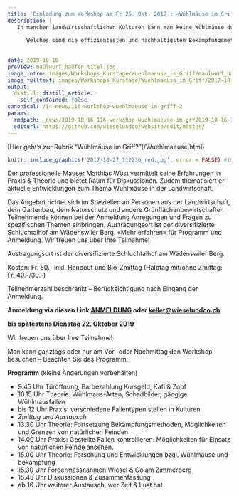 ```yaml
---
title: 'Einladung zum Workshop am Fr 25. Okt. 2019 : «Wühlmäuse im Griff?»'
description: |
   In manchen landwirtschaftlichen Kulturen kann man keine Wühlmäuse dulden und auch im Wiesland bereiten sie Probleme. Der Herbst ist ein guter Zeitpunkt, um einzugreifen.   
   
      Welches sind die effizientesten und nachhaltigsten Bekämpfungsmethoden? Wie vergrämt man Wühlmäuse? Wie fördert man die natürlichen Wühlmaus-Feinde und ihren Zugriff auf die Nager?   
      
     
date: 2019-10-16
preview: maulwurf_haufen_titel.jpg
image_intro: images/Workshops_Kurstage/Wuehlmaeuse_im_Griff/maulwurf_haufen_titel.jpg
image_fulltext: images/Workshops_Kurstage/Wuehlmaeuse_im_Griff/2017-10-27_112236_red.jpg
output:
  distill::distill_article:
    self_contained: false
canonical: /14-news/116-workshop-wuehlmaeuse-im-griff-2
params:
  rmdpath: _news/2019-10-16-116-workshop-wuehlmaeuse-im-gr/2019-10-16-116-workshop-wuehlmaeuse-im-gr.Rmd
  editurl: https://github.com/wieselundco/website/edit/master/
---
```


[Hier geht's zur Rubrik "Wühlmäuse im Griff?"(/Wuehlmaeuse.html)


```r
knitr::include_graphics('2017-10-27_112236_red.jpg', error = FALSE) #images/Workshops_Kurstage/Wuehlmaeuse_im_Griff/2017-10-27_112236_red.jpg
```
 Der professionelle Mauser Matthias Wüst vermittelt seine Erfahrungen in Praxis & Theorie und bietet Raum für Diskussionen. Zudem thematisiert er aktuelle Entwicklungen zum Thema Wühlmäuse in der Landwirtschaft.
 
   Das Angebot richtet sich im Speziellen an Personen aus der Landwirtschaft, dem Gartenbau, dem Naturschutz und andere Grünflächenbewirtschafter. Teilnehmende können bei der Anmeldung Anregungen und Fragen zu spezifischen Themen einbringen.   Austragungsort ist der diversifizierte Schluchtalhof am Wädenswiler Berg.  «Mehr erfahren» für Programm und Anmeldung. Wir freuen uns über Ihre Teilnahme!


Austragungsort ist der diversifizierte Schluchtalhof am Wädenswiler
Berg.

Kosten: Fr. 50.-  inkl. Handout und Bio-Zmittag (Halbtag mit/ohne
Zmittag: Fr. 40.-/30.-)  

Teilnehmerzahl beschränkt – Berücksichtigung nach Eingang der Anmeldung.

 
**Anmeldung via diesen Link 
<a href='https://www.google.com/url?q=https://goo.gl/forms/6kydQp1sDhqOFjP33&sa=D&usd=2&usg=AOvVaw1JNT8VTkfOsrouo0vtxd29' target='_blank'>ANMELDUNG</a> oder
<keller@wieselundco.ch> **

**bis spätestens Dienstag 22. Oktober 2019**

Wir freuen uns über Ihre Teilnahme! 


Man kann ganztags oder nur am Vor- oder Nachmittag den Workshop besuchen
– Beachten Sie das Programm: 

 

**Programm** (kleine Änderungen vorbehalten)  

- 9.45 Uhr Türöffnung, Barbezahlung Kursgeld, Kafi & Zopf
- 10.15 Uhr Theorie: Wühlmaus-Arten, Schadbilder, gängige Wühlmausfallen
- bis 12 Uhr Praxis: verschiedene Fallentypen stellen in Kulturen.
- *Zmittag und Austausch*
- 13.30 Uhr Theorie: Fortsetzung Bekämpfungsmethoden, Möglichkeiten und
Grenzen von natürlichen Feinden.
- 14.00 Uhr Praxis: Gestellte Fallen kontrollieren. Möglichkeiten für
Einsatz von natürlichen Feinde ansehen.
- 15.00 Uhr Theorie: Forschung und Entwicklungen bzgl. Wühlmäuse und-bekämpfung
- 15.30 Uhr Fördermassnahmen Wiesel & Co am Zimmerberg
- 15.45 Uhr Diskussionen & Zusammenfassung
- ab 16 Uhr weiterer Austausch, wer Zeit & Lust hat

 

```r



```

<!--http://wieselundco.ch/14-news/116-workshop-wuehlmaeuse-im-griff-2-->

